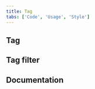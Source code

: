 ```yaml
---
title: Tag
tabs: ['Code', 'Usage', 'Style']
---
```


## Tag

<ComponentCode
  name="Tag"
  component="tag"
  variation="tag"
  hasReactVersion="tag--default"
  hasVueVersion="tag--default"
  hasAngularVersion="?path=/story/tag--basic"
  codepen="zXqoLz"></ComponentCode>

## Tag filter

<ComponentCode
  name="Tag filter"
  component="tag"
  variation="tag--filter"
  hasReactVersion="tag--filter"
  codepen="XQdNPg"></ComponentCode>

## Documentation

<ComponentDocs component="tag"></ComponentDocs>
